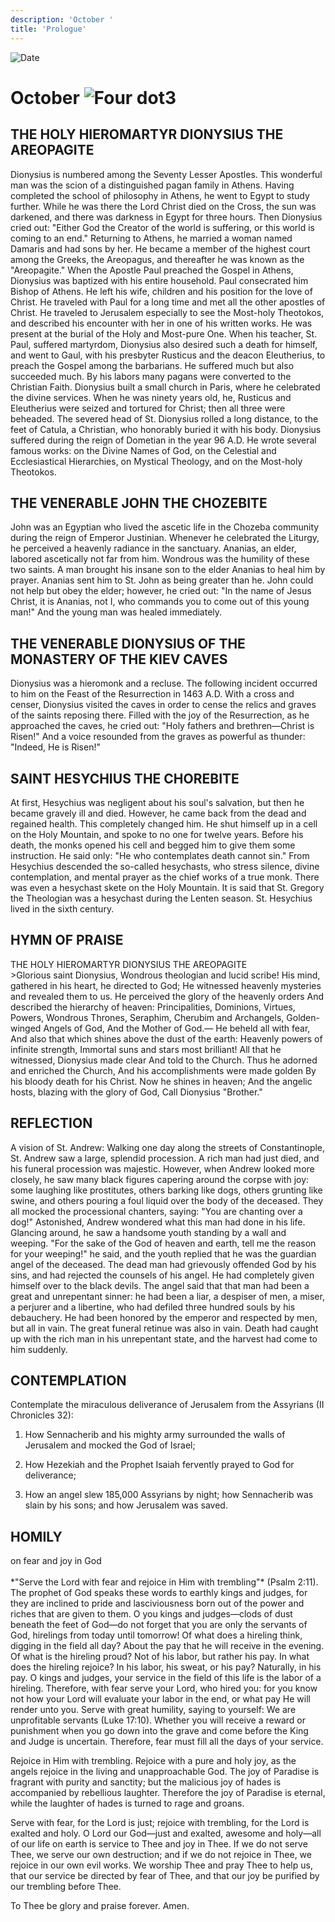 ```yaml
---
description: 'October '
title: 'Prologue'
---
```


<RunningHead />
<Image src="/title-imprint.png" height={68} width={50} alt="Date" className="title-imprint"/>

# <div id="date">October <Image className="four-dot" src="/four-dot.png" height={15} width={15} alt="Four dot" />3</div>

## THE HOLY HIEROMARTYR DIONYSIUS THE AREOPAGITE

Dionysius is numbered among the Seventy Lesser Apostles. This wonderful man was the scion of a distinguished pagan family in Athens. Having completed the school of philosophy in Athens, he went to Egypt to study further. While he was there the Lord Christ died on the Cross, the sun was darkened, and there was darkness in Egypt for three hours. Then Dionysius cried out: "Either God the Creator of the world is suffering, or this world is coming to an end." Returning to Athens, he married a woman named Damaris and had sons by her. He became a member of the highest court among the Greeks, the Areopagus, and thereafter he was known as the "Areopagite." When the Apostle Paul preached the Gospel in Athens, Dionysius was baptized with his entire household. Paul consecrated him Bishop of Athens. He left his wife, children and his position for the love of Christ. He traveled with Paul for a long time and met all the other apostles of Christ. He traveled to Jerusalem especially to see the Most-holy Theotokos, and described his encounter with her in one of his written works. He was present at the burial of the Holy and Most-pure One. When his teacher, St. Paul, suffered martyrdom, Dionysius also desired such a death for himself, and went to Gaul, with his presbyter Rusticus and the deacon Eleutherius, to preach the Gospel among the barbarians. He suffered much but also succeeded much. By his labors many pagans were converted to the Christian Faith.  Dionysius built a small church in Paris, where he celebrated the divine services.  When he was ninety years old, he, Rusticus and Eleutherius were seized and tortured for Christ; then all three were beheaded.  The severed head of St. Dionysius rolled a long distance, to the feet of Catula, a Christian, who honorably buried it with his body. Dionysius suffered during the reign of Dometian in the year 96 A.D.  He wrote several famous works: on the Divine Names of God, on the Celestial and Ecclesiastical Hierarchies, on Mystical Theology, and on the Most-holy Theotokos.

## THE VENERABLE JOHN THE CHOZEBITE

John was an Egyptian who lived the ascetic life in the Chozeba community during the reign of Emperor Justinian. Whenever he celebrated the Liturgy, he perceived a heavenly radiance in the sanctuary. Ananias, an elder, labored ascetically not far from him. Wondrous was the humility of these two saints. A man brought his insane son to the elder Ananias to heal him by prayer. Ananias sent him to St. John as being greater than he. John could not help but obey the elder; however, he cried out: "In the name of Jesus Christ, it is Ananias, not I, who commands you to come out of this young man!" And the young man was healed immediately.

## THE VENERABLE DIONYSIUS OF THE MONASTERY OF THE KIEV CAVES

Dionysius was a hieromonk and a recluse. The following incident occurred to him on the Feast of the Resurrection in 1463 A.D. With a cross and censer, Dionysius visited the caves in order to cense the relics and graves of the saints reposing there. Filled with the joy of the Resurrection, as he approached the caves, he cried out: "Holy fathers and brethren—Christ is Risen!" And a voice resounded from the graves as powerful as thunder: "Indeed, He is Risen!"

## SAINT HESYCHIUS THE CHOREBITE

At first, Hesychius was negligent about his soul's salvation, but then he became gravely ill and died. However, he came back from the dead and regained health. This completely changed him. He shut himself up in a cell on the Holy Mountain, and spoke to no one for twelve years. Before his death, the monks opened his cell and begged him to give them some instruction. He said only: "He who contemplates death cannot sin." From Hesychius descended the so-called hesychasts, who stress silence, divine contemplation, and mental prayer as the chief works of a true monk. There was even a hesychast skete on the Holy Mountain. It is said that St. Gregory the Theologian was a hesychast during the Lenten season. St. Hesychius lived in the sixth century.


## HYMN OF PRAISE
<div style={{textAlign:'center', color:'crimson', fontWeight:'bold'}}>
THE HOLY HIEROMARTYR DIONYSIUS THE AREOPAGITE
</div>
>Glorious saint Dionysius,  
Wondrous theologian and lucid scribe!  
His mind, gathered in his heart, he directed to God;  
He witnessed heavenly mysteries and revealed them to us.  
He perceived the glory of the heavenly orders  
And described the hierarchy of heaven:  
Principalities, Dominions, Virtues, Powers,   
Wondrous Thrones, Seraphim,  
Cherubim and Archangels,  
Golden-winged Angels of God,   
And the Mother of God.—  
He beheld all with fear,  
And also that which shines above the dust of the earth:  
Heavenly powers of infinite strength,  
Immortal suns and stars most brilliant!  
All that he witnessed, Dionysius made clear  
And told to the Church.  
Thus he adorned and enriched the Church,  
And his accomplishments were made golden  
By his bloody death for his Christ.  
Now he shines in heaven;  
And the angelic hosts, blazing with the glory of God,  
Call Dionysius "Brother."  


## REFLECTION

A vision of St. Andrew: Walking one day along the streets of Constantinople, St. Andrew saw a large, splendid procession. A rich man had just died, and his funeral procession was majestic. However, when Andrew looked more closely, he saw many black figures capering around the corpse with joy: some laughing like prostitutes, others barking like dogs, others grunting like swine, and others pouring a foul liquid over the body of the deceased. They all mocked the processional chanters, saying: "You are chanting over a dog!" Astonished, Andrew wondered what this man had done in his life. Glancing around, he saw a handsome youth standing by a wall and weeping. "For the sake of the God of heaven and earth, tell me the reason for your weeping!" he said, and the youth replied that he was the guardian angel of the deceased. The dead man had grievously offended God by his sins, and had rejected the counsels of his angel. He had completely given himself over to the black devils. The angel said that that man had been a great and unrepentant sinner: he had been a liar, a despiser of men, a miser, a perjurer and a libertine, who had defiled three hundred souls by his debauchery. He had been honored by the emperor and respected by men, but all in vain. The great funeral retinue was also in vain. Death had caught up with the rich man in his unrepentant state, and the harvest had come to him suddenly.


## CONTEMPLATION

Contemplate the miraculous deliverance of Jerusalem from the Assyrians (II Chronicles 32):

1. How Sennacherib and his mighty army surrounded the walls of Jerusalem and mocked the God of Israel;

2. How Hezekiah and the Prophet Isaiah fervently prayed to God for deliverance;

3. How an angel slew 185,000 Assyrians by night; how Sennacherib was slain by his sons; and how Jerusalem was saved.


## HOMILY
<div style={{textAlign:'center', color:'crimson', fontWeight:'bold'}}>
on fear and joy in God
</div>
<br />
<div style={{textAlign:'right'}}>
*"Serve the Lord with fear and rejoice in Him with trembling"* (Psalm 2:11).
</div>
The prophet of God speaks these words to earthly kings and judges, for they are inclined to pride and lasciviousness born out of the power and riches that are given to them. O you kings and judges—clods of dust beneath the feet of God—do not forget that you are only the servants of God, hirelings from today until tomorrow! Of what does a hireling think, digging in the field all day? About the pay that he will receive in the evening. Of what is the hireling proud? Not of his labor, but rather his pay. In what does the hireling rejoice? In his labor, his sweat, or his pay? Naturally, in his pay. O kings and judges, your service in the field of this life is the labor of a hireling. Therefore, with fear serve your Lord, who hired you: for you know not how your Lord will evaluate your labor in the end, or what pay He will render unto you. Serve with great humility, saying to yourself: We are unprofitable servants (Luke 17:10). Whether you will receive a reward or punishment when you go down into the grave and come before the King and Judge is uncertain. Therefore, fear must fill all the days of your service. 

Rejoice in Him with trembling. Rejoice with a pure and holy joy, as the angels rejoice in the living and unapproachable God. The joy of Paradise is fragrant with purity and sanctity; but the malicious joy of hades is accompanied by rebellious laughter. Therefore the joy of Paradise is eternal, while the laughter of hades is turned to rage and groans.

Serve with fear, for the Lord is just; rejoice with trembling, for the Lord is exalted and holy. O Lord our God—just and exalted, awesome and holy—all of our life on earth is service to Thee and joy in Thee. If we do not serve Thee, we serve our own destruction; and if we do not rejoice in Thee, we rejoice in our own evil works. We worship Thee and pray Thee to help us, that our service be directed by fear of Thee, and that our joy be purified by our trembling before Thee.

To Thee be glory and praise forever. Amen.